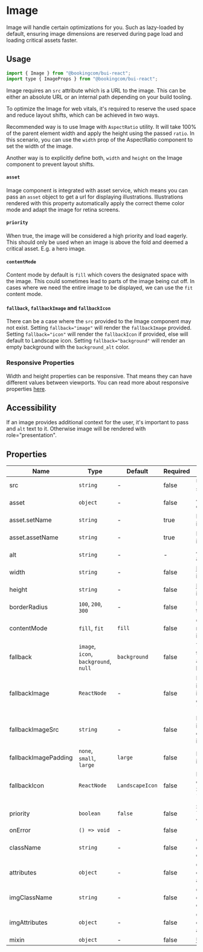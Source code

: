 # Image

<Featured>
  Image will handle certain optimizations for you. Such as lazy-loaded by
  default, ensuring image dimensions are reserved during page load and loading
  critical assets faster.
</Featured>

<Grid>
  <CrossLink
    title="Image"
    type="documentation"
    text="Learn more about the Image utility design anatomy and best-practices."
    section="Design documentation"
    href="https://design.booking.com/article/bui/components/utilities/image/"
    target="_blank"
  />
</Grid>

## Usage

```jsx
import { Image } from "@bookingcom/bui-react";
import type { ImageProps } from "@bookingcom/bui-react";
```

Image requires an `src` attribute which is a URL to the image. This can be either an absolute URL or an internal path depending on your build tooling.

<Example name="presentation" />

To optimize the Image for web vitals, it's required to reserve the used space and reduce layout shifts, which can be achieved in two ways.

Recommended way is to use Image with `AspectRatio` utility. It will take 100% of the parent element width and apply the height using the passed `ratio`. In this scenario, you can use the `width` prop of the AspectRatio component to set the width of the image.

<Example name="aspectRatio" />

Another way is to explicitly define both, `width` and `height` on the Image component to prevent layout shifts.

<Example name="default" />

#### `asset`

Image component is integrated with asset service, which means you can pass an `asset` object to get a url for displaying illustrations.
Illustrations rendered with this property automatically apply the correct theme color mode and adapt the image for retina screens.

<Example name="illustration" />

#### `priority`

When true, the image will be considered a high priority and load eagerly. This should only be used when an image is above the fold and deemed a critical asset. E.g. a hero image.

#### `contentMode`

Content mode by default is `fill` which covers the designated space with the image. This could sometimes lead to parts of the image being cut off. In cases where we need the entire image to be displayed, we can use the `fit` content mode.

<Example name="content Mode" />

#### `fallback`, `fallbackImage` and `fallbackIcon`

There can be a case where the `src` provided to the Image component may not exist.
Setting `fallback="image"` will render the `fallbackImage` provided.
Setting `fallback="icon"` will render the `fallbackIcon` if provided, else will default to Landscape icon.
Setting `fallback="background"` will render an empty background with the `background_alt` color.

<Example name="fallbacks" />

### Responsive Properties

Width and height properties can be responsive. That means they can have different values between viewports. You can read more about responsive properties [here](?page=Getting%2520started%252FDevelopment%252FComponents&view=documentation#Responsive-development).

<Example name="responsive" />

## Accessibility

If an image provides additional context for the user, it's important to pass and `alt` text to it.
Otherwise image will be rendered with role="presentation".

## Properties

| Name                 | Type                                  | Default         | Required | Description                                                                                                                        |
| -------------------- | ------------------------------------- | --------------- | -------- | ---------------------------------------------------------------------------------------------------------------------------------- |
| src                  | `string`                              | -               | false    | Url to the image source                                                                                                            |
| asset                | `object`                              | -               | false    | Asset service data                                                                                                                 |
| asset.setName        | `string`                              | -               | true     | Name of the image set                                                                                                              |
| asset.assetName      | `string`                              | -               | true     | Name of the image asset                                                                                                            |
| alt                  | `string`                              | -               | -        | Alt text for accessibility                                                                                                         |
| width                | `string`                              | -               | false    | [Responsive](?page=Getting%2520started%252FDevelopment%252FComponents&view=documentation#Responsive-development). The image width  |
| height               | `string`                              | -               | false    | [Responsive](?page=Getting%2520started%252FDevelopment%252FComponents&view=documentation#Responsive-development). The image height |
| borderRadius         | `100`, `200`, `300`                   | -               | false    | Border radius of the container                                                                                                     |
| contentMode          | `fill`, `fit`                         | `fill`          | false    | Content display mode of the image                                                                                                  |
| fallback             | `image`, `icon`, `background`, `null` | `background`    | false    | Type of fallback to use in case of an error when loading the image                                                                 |
| fallbackImage        | `ReactNode`                           | -               | false    | Defines an image/illustration in case of an error. Set `fallback="image"                                                           |
| fallbackImageSrc     | `string`                              | -               | false    | Defines a fallback image url in case original url was invalid                                                                      |
| fallbackImagePadding | `none`, `small`, `large`              | `large`         | false    | Defines a fallback image padding                                                                                                   |
| fallbackIcon         | `ReactNode`                           | `LandscapeIcon` | false    | Defines an icon in case of an error. Set `fallback="icon"                                                                          |
| priority             | `boolean`                             | `false`         | false    | Sets the image to `loading="eager"` when true.                                                                                     |
| onError              | `() => void`                          | -               | false    |                                                                                                                                    |
| className            | `string`                              | -               | false    | Custom root element className                                                                                                      |
| attributes           | `object`                              | -               | false    | Custom root element attributes                                                                                                     |
| imgClassName         | `string`                              | -               | false    | Custom img element className                                                                                                       |
| imgAttributes        | `object`                              | -               | false    | Custom img element attributes                                                                                                      |
| mixin                  | `object`                              | -               | false    | [Utility Layer](?page=Getting%2520started%252FDevelopment%252FComponents&view=documentation#BUI-Utility-Layer)                     |
